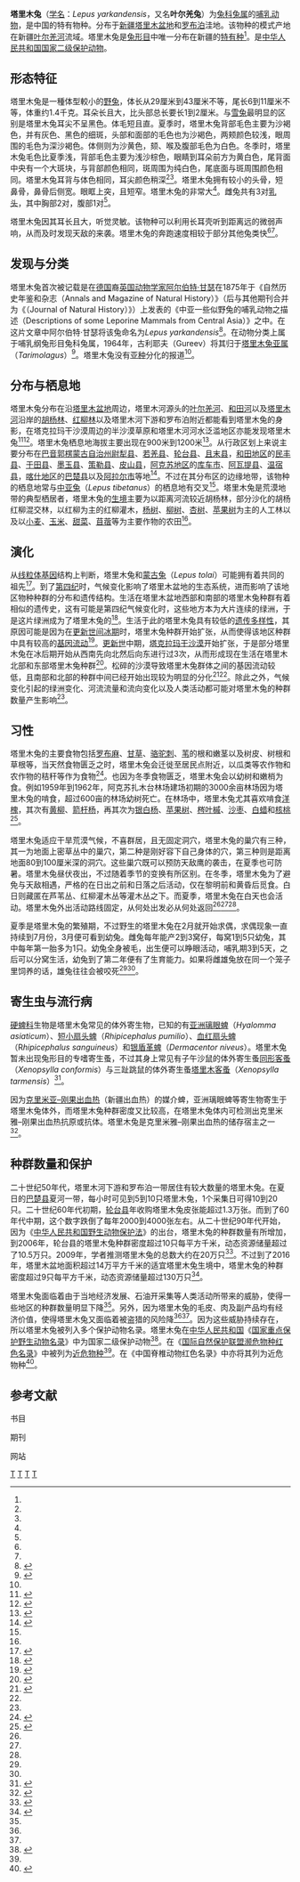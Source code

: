 {{noteTA|G1=Unit}}
{{speciesbox
| image = Lepus yarkandensis.jpg
| image_caption = 塔里木兔，{{le|約瑟夫·斯密特|Joseph Smit}}绘于1879年
| genus = Lepus
| species = yarkandensis
| authority = [[阿尔伯特·甘瑟|Günther]], 1875
| range_map = Yarkand Hare area.png
| range_map_caption =
| status = NT
| status_system = IUCN3.1
| status_ref = <ref name="iucn" group="书">{{IUCN|id=11796|title=''Lepus yarkandensis'' |assessors=[[BirdLife_International|BirdLife International]] |version=2021.1|year=2016 |accessdate=2016-07-21}}</ref>
| synonyms = 
}}

'''塔里木兔'''（[[学名|学名]]：''Lepus yarkandensis''，又名'''叶尔羌兔'''）为[[兔科|兔科]][[兔属|兔属]]的[[哺乳动物|哺乳动物]]，是中国的特有物种。分布于[[新疆|新疆]][[塔里木盆地|塔里木盆地]]和[[罗布泊|罗布泊]]洼地。该物种的模式产地在新疆[[叶尔羌河|叶尔羌河]]流域。塔里木兔是[[兔形目|兔形目]]中唯一分布在新疆的[[特有种|特有种]]<ref name="现状2016" group="刊"/>。是[[中华人民共和国|中华人民共和国]][[国家重点保护野生动物名录|国家二级保护动物]]。

== 形态特征 ==
塔里木兔是一種体型較小的[[野兔|野兔]]，体长从29厘米到43厘米不等，尾长6到11厘米不等，体重约1.4千克。耳朵长且大，比头部总长要长1到2厘米。与[[雪兔|雪兔]]最明显的区别是塔里木兔耳尖不呈黑色。体毛短且直。夏季时，塔里木兔背部毛色主要为沙褐色，并有灰色、黑色的细斑，头部和面部的毛色也为沙褐色，两颊颜色较浅，眼周围的毛色为深沙褐色。体侧则为沙黄色，颏、喉及腹部毛色为白色。冬季时，塔里木兔毛色比夏季浅，背部毛色主要为浅沙棕色，眼睛到耳朵前方为黄白色，尾背面中央有一个大斑块，与背部颜色相同，斑周围为纯白色，尾底面与斑周围颜色相同。塔里木兔耳背与体色相同，耳尖颜色稍深<ref group="刊" name="whe"/><ref name="bwz" group="书"/>。塔里木兔拥有较小的头骨，短鼻骨，鼻骨后侧宽。眼眶上突，且短窄。塔里木兔的{{link-en|听泡|Otic vesicle}}非常大<ref name="bwz" group="书"/>。雌兔共有3对[[乳头|乳头]]，其中胸部2对，腹部1对<ref group="刊" name="whe"/>。

塔里木兔因其耳长且大，听觉灵敏。该物种可以利用长耳壳听到距离远的微弱声响，从而及时发现天敌的来袭。塔里木兔的奔跑速度相较于部分其他兔类快<ref name="现状2016" group="刊"/><ref group="刊" name="whe"/>。

== 发现与分类 ==
塔里木兔首次被记载是在[[德国|德国]]裔[[英国|英国]][[动物学家|动物学家]][[阿尔伯特·甘瑟|阿尔伯特·甘瑟]]在1875年于《自然历史年鉴和杂志（Annals and Magazine of Natural History）》（后与其他期刊合并为《{{link-en|自然历史杂志|Journal of Natural History}}（Journal of Natural History）》）上发表的《中亚一些似野兔的哺乳动物之描述（Descriptions of some Leporine Mammals from Central Asia）》之中。在这片文章中阿尔伯特·甘瑟将该兔命名为''Lepus yarkandensis''<ref name=":0" group="刊">{{Cite journal|last=Günther|first=Albert|date=1875|title=Description of some leporine mammals from Central Asia|url=https://www.biodiversitylibrary.org/page/25128110#page/242/mode/1up|journal=The Annals and Magazine of Natural History: Including Zoology, Botany, and Geology|language=en|volume=16|issue=93|pages=228–231|doi=10.1080/00222937508681158|issn=0374-5481|access-date=2021-07-10|archive-date=2021-07-10|archive-url=https://web.archive.org/web/20210710020839/https://www.biodiversitylibrary.org/page/25128110#page/242/mode/1up|dead-url=no}}</ref>。在动物分类上属于哺乳纲兔形目兔科兔属，1964年，古利耶夫（Gureev）将其归于[[塔里木兔亚属|塔里木兔亚属]]（''Tarimolagus''）<ref group="书">{{cite book |author1=Don, E. |editor=Wilson & DeeAnn M. Reeder |title=Mammal Species of the World. A Taxonomic and Geographic Reference |date=2005 |publisher=Johns Hopkins University Press |page=2142 |edition=第三版 |url=https://www.departments.bucknell.edu/biology/resources/msw3/browse.asp?id=13500249 |access-date=2021-07-10 |archive-date=2016-03-03 |archive-url=https://web.archive.org/web/20160303202527/http://www.departments.bucknell.edu/biology/resources/msw3/browse.asp?id=13500249 |dead-url=no }}</ref>。塔里木兔没有[[亚种|亚种]]分化的报道<ref name="tyz" group="刊"/>。

== 分布与栖息地 ==
塔里木兔分布在沿[[塔里木盆地|塔里木盆地]]周边，塔里木河源头的[[叶尔羌河|叶尔羌河]]、[[和田河|和田河]]以及[[塔里木河|塔里木河]]沿岸的[[胡杨|胡杨林]]、[[红柳|红柳林]]以及塔里木河下游和罗布泊附近都能看到塔里木兔的身影，在塔克拉玛干沙漠周边的半沙漠草原和塔里木河河水泛滥地区亦能发现塔里木兔<ref name="ncz" group="书">{{cite book |author1=王思博 |author2=杨赣源 |title=新疆啮齿动物志 |date=1983 |publisher=[[新疆人民出版社|新疆人民出版社]] |location=乌鲁木齐 |page=31-33}}</ref><ref name="bwz" group="书">{{cite book |author1=郑生武等 |editor=中华人民共和国濒危物种进出口管理办公室 |title=中国西北地区珍稀濒危动物志 |date=1994 |publisher=[[中国林业出版社|中国林业出版社]] |location=北京 |isbn=7-5038-1043-2 |pages=188-190}}</ref>。塔里木兔栖息地海拔主要出现在900米到1200米<ref name="tyz" group="刊">{{cite journal |author1=李维东 |title=中国特有物种——塔里木兔 |journal=动物学杂志 |date=2011 |volume=46 |issue=01 |pages=134-135 |doi=10.13859/j.cjz.2011.01.024}}</ref>。从行政区划上来说主要分布在[[巴音郭楞蒙古自治州|巴音郭楞蒙古自治州]][[尉犁县|尉犁县]]、[[若羌县|若羌县]]、[[轮台县|轮台县]]、[[且末县|且末县]]，[[和田地区|和田地区]]的[[民丰县|民丰县]]、[[于田县|于田县]]、[[墨玉县|墨玉县]]、[[策勒县|策勒县]]、[[皮山县|皮山县]]，[[阿克苏地区|阿克苏地区]]的[[库车市|库车市]]、[[阿瓦提县|阿瓦提县]]、[[温宿县|温宿县]]，[[喀什地区|喀什地区]]的[[巴楚县|巴楚县]]以及[[阿拉尔市|阿拉尔市]]等地<ref name="现状2016" group="刊">{{cite journal |author1=买买提江·阿布拉克木 |title=塔里木兔资源现状分析 |journal=新疆林业 |date=2016 |issue=04 |pages=41-42}}</ref>。不过在其分布区的边缘地带，该物种的栖息地常与[[中亚兔|中亚兔]]（''Lepus tibetanus''）的栖息地有交叉<ref name="tyz" group="刊"/>。塔里木兔是荒漠地带的典型栖居者，塔里木兔的[[群落生境|生境]]主要为以距离河流较近胡杨林，部分沙化的胡杨红柳混交林，以红柳为主的红柳灌木，[[杨属|杨树]]、[[柳树|柳树]]、[[杏树|杏树]]、[[苹果树|苹果树]]为主的人工林以及以[[小麦|小麦]]、[[玉米|玉米]]、[[甜菜|甜菜]]、[[苜蓿|苜蓿]]等为主要作物的农田<ref name="现状2016" group="刊"/>。

== 演化 ==
从[[线粒体|线粒体]][[基因|基因]]结构上判断，塔里木兔和[[蒙古兔|蒙古兔]]（''Lepus tolai''）可能拥有着共同的祖先<ref group="刊" name="黄娅琳">{{cite journal |author1=黄娅琳 |author2=黄捷 |author3=时玉 |author4=徐燕红 |author5=周用武 |author6=侯森林 |title=塔里木兔线粒体基因组全序列分析与系统进化研究 |journal=野生动物学报 |date=2021 |volume=42 |issue=01 |pages=71-80 |doi=10.19711/j.cnki.issn2310-1490.2021.01.009}}</ref>。到了[[第四纪|第四纪]]时，气候变化影响了塔里木盆地的生态系统，进而影响了该地区物种种群的分布和遗传结构。生活在塔里木盆地西部和南部的塔里木兔种群有着相似的遗传史，这有可能是第四纪气候变化时，这些地方本为大片连续的绿洲，于是这片绿洲成为了塔里木兔的{{link-en|生物庇护所|refugium}}<ref group="刊">{{cite journal |author1=Shan, W. |author2=Liu, J. |author3=Yu, L. ''et al'' |title=Genetic consequences of postglacial colonization by the endemic Yarkand hare (Lepus yarkandensis) of the arid Tarim Basin |journal=Chinese Science Bulletin |date=2011 |issue=56 |pages=1370–1382 |doi=10.1007/s11434-011-4460-9}}</ref>。生活于此的塔里木兔具有较低的[[遗传多样性|遗传多样性]]，其原因可能是因为在[[更新世|更新世]][[间冰期|间冰期]]时，塔里木兔种群开始扩张，从而使得该地区种群中具有较高的[[基因流动|基因流动]]<ref group="刊">{{cite journal |author1=Wu, Y. |author2=Xia, L. |author3=Zhang, Q. ''et al.'' |title=Habitat fragmentation affects genetic diversity and differentiation of the Yarkand hare |journal=Conservation Genetics |date=2010 |issue=11 |pages=183–194 |doi=10.1007/s10592-009-0022-y}}</ref>。[[更新世|更新世]]中期，[[塔克拉玛干沙漠|塔克拉玛干沙漠]]开始扩张，于是部分塔里木兔在冰后期开始从西南先向北然后向东进行过3次{{link-en|拓殖|Colonisation (biology)}}，从而形成现在生活在塔里木北部和东部塔里木兔种群<ref name="BMC" group="刊">{{cite journal |author1=Kumar, B. |author2=Cheng, J. |author3=Ge, D. ''et al.'' |title=Phylogeography and ecological niche modeling unravel the evolutionary history of the Yarkand hare, Lepus yarkandensis (Mammalia: Leporidae), through the Quaternary |journal=BMC Ecology and Evolution |date=2019 |issue=19 |page=113 |doi=10.1186/s12862-019-1426-z}}</ref>。松碎的沙漠导致塔里木兔群体之间的基因流动较低，且南部和北部的种群中间已经开始出现较为明显的分化<ref group="刊">{{cite journal |author1=单文娟 |author2=马合木提·哈力克 |title=塔里木兔种群遗传多样性初探 |journal=生物技术 |date=2013 |volume=23 |issue=03 |pages=46-49}}</ref><ref name="BMC" group="刊"/>。除此之外，气候变化引起的绿洲变化、河流流量和流向变化以及人类活动都可能对塔里木兔的种群数量产生影响<ref name="BMC" group="刊"/>。

== 习性 ==
塔里木兔的主要食物包括[[罗布麻|罗布麻]]、[[甘草|甘草]]、[[骆驼刺|骆驼刺]]、[[苇|苇]]的根和嫩茎以及树皮、树根和草根等，当天然食物匮乏之时，塔里木兔会迁徙至居民点附近，以瓜类等农作物和农作物的秸秆等作为食物<ref name="zdz" group="刊">{{cite journal |author1=高康军 |author2=燕顺生 |author3=孙玉华 et al. |title=新疆特有野生动物──塔里木兔 |journal=中国实验动物学杂志 |date=1994 |issue=04 |page=255}}</ref>。也因为冬季食物匮乏，塔里木兔会以幼树和嫩梢为食。例如1959年到1962年，阿克苏扎木台林场建场初期的3000余亩林场因为塔里木兔的啃食，超过600亩的林场幼树死亡。在林场中，塔里木兔尤其喜欢啃食[[洋槐|洋槐]]，其次有[[黄柳|黄柳]]、[[箭杆杨|箭杆杨]]，再其次为[[银白杨|银白杨]]、[[苹果树|苹果树]]、[[梣叶槭|梣叶槭]]、[[沙枣|沙枣]]、[[白蜡|白蜡]]和[[核桃|核桃]]<ref name="whfz" group="刊">{{cite journal |author1=王宏希 |title=塔里木兔对林木的为害及其防治 |journal=新疆农业科学 |date=1979 |issue=06 |pages=16-17}}</ref>。

塔里木兔适应干旱荒漠气候，不喜群居，且无固定洞穴，塔里木兔的巢穴有三种，其一为地面上密草丛中的巢穴，第二种是刚好容下自己身体的穴，第三种则是距离地面80到100厘米深的洞穴。这些巢穴既可以预防天敌鹰的袭击，在夏季也可防暑。塔里木兔昼伏夜出，不过随着季节的变换有所区别。在冬季，塔里木兔为了避免与天敌相遇，严格的在日出之前和日落之后活动，仅在黎明前和黄昏后觅食。白日则藏匿在芦苇丛、红柳灌木丛等灌木丛之下。而夏季，塔里木兔在白天也会活动。塔里木兔外出活动路线固定，从何处出发必从何处返回<ref name="bwz" group="书"/><ref name="zdz" group="刊"/><ref name="whfz" group="刊"/>。

夏季是塔里木兔的繁殖期，不过野生的塔里木兔在2月就开始求偶，求偶现象一直持续到7月份，3月便可看到幼兔。雌兔每年能产2到3窝仔，每窝1到5只幼兔，其中每年第一胎多为1只。幼兔全身被毛，出生便可以睁眼活动，哺乳期3到5天，之后可以分窝生活，幼兔到了第二年便有了生育能力。如果将雌雄兔放在同一个笼子里饲养的话，雄兔往往会被咬死<ref name="bwz" group="书"/><ref name="zdz" group="刊"/>。

== 寄生虫与流行病 ==
[[硬蜱科|硬蜱科]]生物是塔里木兔常见的体外寄生物，已知的有[[亚洲璃眼蜱|亚洲璃眼蜱]]（''Hyalomma asiaticum''）、[[短小扇头蜱|短小扇头蜱]]（''Rhipicephalus pumilio''）、[[血红扇头蜱|血红扇头蜱]]（R''hipicephalus sanguineus''）和[[银盾革蜱|银盾革蜱]]（''Dermacentor niveus''）。塔里木兔暂未出现兔形目的专嗜寄生蚤，不过其身上常见有子午沙鼠的体外寄生蚤[[同形客蚤|同形客蚤]]（''Xenopsylla conformis''）与三趾跳鼠的体外寄生蚤[[塔里木客蚤|塔里木客蚤]]（''Xenopsylla tarmensis''）<ref group="刊">{{cite journal |author1=于心 |author2=周永恒 |author3=陈欣如 |author4=黎唯 |title=塔里木兔体外寄生物的调查研究 |journal=地方病通报 |date=1994 |issue=04 |page=69}}</ref>。

因为[[克里米亞-剛果出血熱|克里米亚–刚果出血热]]（新疆出血热）的媒介蜱，亚洲璃眼蜱等寄生物寄生于塔里木兔体外，而塔里木兔种群密度又比较高，在塔里木兔体内可检测出克里米雅–刚果出血热抗原或抗体。塔里木兔是克里米雅–刚果出血热的储存宿主之一<ref group="刊">{{cite journal |author1=戴翔 |author2=木合塔尔 |author3=冯崇慧 et al. |title=塔里木盆地新疆出血热蜱类及宿主动物感染调查 |journal=中华流行病学杂志 |date=2006 |issue=12 |pages=1048-1052}}</ref>。

== 种群数量和保护 ==
二十世纪50年代，塔里木河下游和罗布泊一带居住有较大数量的塔里木兔。在夏日的[[巴楚县|巴楚县]]夏河一带，每小时可见到5到10只塔里木兔，1个采集日可得10到20只。二十世纪60年代初期，[[轮台县|轮台县]]年收购塔里木兔皮张能超过1.3万张。而到了60年代中期，这个数字跌倒了每年2000到4000张左右。从二十世纪90年代开始，因为《[[中华人民共和国野生动物保护法|中华人民共和国野生动物保护法]]》的出台，塔里木兔的种群数量有所增加，到2006年，轮台县的塔里木兔种群密度超过10只每平方千米，动态资源储量超过了10.5万只。2009年，学者推测塔里木兔的总数大约在20万只<ref group="刊" name="whe">{{cite journal |author1=王惠娥 |title=塔里木兔的生物学特性和开发利用 |journal=中国草食动物 |date=2009 |volume=29 |issue=04 |page=65}}</ref>。不过到了2016年，塔里木盆地面积超过14万平方千米的适宜塔里木兔生境中，塔里木兔的种群密度超过9只每平方千米，动态资源储量超过130万只<ref group="刊">{{cite journal |author1=阿依乔丽凡·沙汉 |title=塔里木兔资源现状分析 |journal=新疆林业 |date=2017 |issue=03 |pages=32-33}}</ref>。

塔里木兔面临着由于当地经济发展、石油开采集等人类活动所带来的威胁，使得一些地区的种群数量明显下降<ref group="刊" name="黄娅琳"/>。另外，因为塔里木兔的毛皮、肉及副产品均有经济价值，使得塔里木兔又面临着被盗猎的风险降<ref group="刊" name="黄娅琳"/><ref group="刊" name="whe"/>。因为这些威胁持续存在，所以塔里木兔被列入多个保护动物名录。塔里木兔在[[中华人民共和国|中华人民共和国]]《[[国家重点保护野生动物名录|国家重点保护野生动物名录]]》中为国家二级保护动物<ref group="网">{{cite web |title=国家重点保护野生动物名录 |url=http://www.gov.cn/xinwen/2021-02/09/5586227/files/e007df5cdb364bcdbcb89d169047d6c5.pdf |website=中华人民共和国中央人民政府 |accessdate=2021-07-07 |date=2021-02-09 |archive-date=2021-07-09 |archive-url=https://web.archive.org/web/20210709190224/http://www.gov.cn/xinwen/2021-02/09/5586227/files/e007df5cdb364bcdbcb89d169047d6c5.pdf |dead-url=no }}</ref>。在《[[国际自然保护联盟濒危物种红色名录|国际自然保护联盟濒危物种红色名录]]》中被列为[[近危物种|近危物种]]<ref name="iucn" group="书"/>。在《中国脊椎动物红色名录》中亦将其列为近危物种<ref group="刊">{{cite journal |author1=Jiang, Z. |author2=Jiang, J. |author3=Wang, Y et al. |title=Red List of China’s Vertebrates |journal=Biodiversity Science |date=2016 |volume=24 |issue=05 |pages=500–551 |doi=10.17520/biods.2016076}}</ref>。

== 参考文献 ==
;书目
{{reflist|group=书}}
;期刊
{{reflist|group=刊|30em}}
;网站
{{reflist|group=网}}

[[Category:兔属|T]]
[[Category:中國特有哺乳動物|T]]
[[Category:_中国国家二级保护动物|T]]
[[Category:1875年描述的动物|T]]